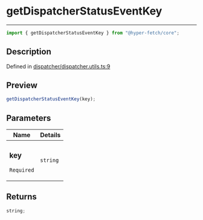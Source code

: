 # getDispatcherStatusEventKey

<div class="api-docs__separator" data-reactroot="">

---

</div><div class="api-docs__import" data-reactroot="">

```ts
import { getDispatcherStatusEventKey } from "@hyper-fetch/core";
```

</div><div class="api-docs__section">

## Description

</div><div class="api-docs__description"><span class="api-docs__do-not-parse">

</span></div><p class="api-docs__definition">

Defined in
[dispatcher/dispatcher.utils.ts:9](https://github.com/BetterTyped/hyper-fetch/blob/c44d728f/packages/core/src/dispatcher/dispatcher.utils.ts#L9)

</p><div class="api-docs__section">

## Preview

</div><div class="api-docs__preview fn">

```ts
getDispatcherStatusEventKey(key);
```

</div><div class="api-docs__section">

## Parameters

</div>
<div class="api-docs__parameters">
<table>
<thead><tr><th>Name</th><th>Details</th></tr></thead>
<tbody><tr param-data="key"><td class="api-docs__param-name required">

### key

`Required`

</td><td class="api-docs__param-type">

`string`

</td></tr></tbody></table></div><div class="api-docs__section">

## Returns

</div><div class="api-docs__returns">

```ts
string;
```

</div>
